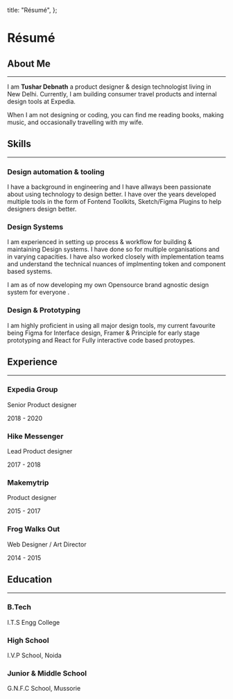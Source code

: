 
  title: "Résumé",
};



# Résumé

## About Me

---

I am **Tushar Debnath** a product designer & design technologist living in New Delhi. Currently, I am building consumer travel products and internal design tools at Expedia.

When I am not designing or coding, you can find me reading books, making music, and occasionally travelling with my wife.

## Skills

---

### Design automation & tooling

I have a background in engineering and I have allways been passionate about using technology to design better. I have over the years developed multiple tools in the form of Fontend Toolkits, Sketch/Figma Plugins to help designers design better. 

### Design Systems

I am experienced in setting up process & workflow for building & maintaining Design systems. I have done so for multiple organisations and in varying capacities. 
I have also worked closely with implementation teams and understand the technical nuances of implmenting token and component based systems. 

I am as of now developing my own Opensource brand agnostic design system for everyone .


### Design & Prototyping

I am highly proficient in using all major design tools, my current favourite being Figma for Interface design, Framer & Principle for early stage prototyping and React for Fully interactive code based protoypes. 



## Experience

---

### Expedia Group

Senior Product designer

2018 - 2020


### Hike Messenger

Lead Product designer

2017 - 2018


### Makemytrip

Product designer

2015 - 2017


### Frog Walks Out

Web Designer / Art Director

2014 - 2015


## Education

---

### B.Tech

I.T.S Engg College

### High School

I.V.P School, Noida

### Junior & Middle School

G.N.F.C School, Mussorie
